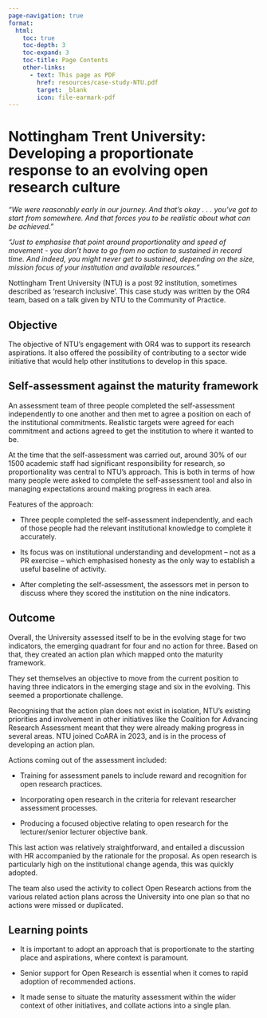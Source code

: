 ---
page-navigation: true
format:
  html:
    toc: true
    toc-depth: 3
    toc-expand: 3
    toc-title: Page Contents
    other-links:
      - text: This page as PDF
        href: resources/case-study-NTU.pdf
        target: _blank
        icon: file-earmark-pdf
---

# Nottingham Trent University: Developing a proportionate response to an evolving open research culture 

*“We were reasonably early in our journey. And that's okay . . . you’ve got to start from somewhere. And that forces you to be realistic about what can be achieved.”*

*“Just to emphasise that point around proportionality and speed of movement - you don't have to go from no action to sustained in record time. And indeed, you might never get to sustained, depending on the size, mission focus of your institution and available resources.”*

Nottingham Trent University (NTU) is a post 92 institution, sometimes described as ‘research inclusive’. This case study was written by the OR4 team, based on a talk given by NTU to the Community of Practice. 

## Objective

The objective of NTU’s engagement with OR4 was to support its research aspirations.  It also offered the possibility of contributing to a sector wide initiative that would help other institutions to develop in this space. 

## Self-assessment against the maturity framework 

An assessment team of three people completed the self-assessment independently to one another and then met to agree a position on each of the institutional commitments. Realistic targets were agreed for each commitment and actions agreed to get the institution to where it wanted to be. 

At the time that the self-assessment was carried out, around 30% of our 1500 academic staff had significant responsibility for research, so proportionality was central to NTU’s approach.  This is both in terms of how many people were asked to complete the self-assessment tool and also in managing expectations around making progress in each area.   

Features of the approach: 

- Three people completed the self-assessment independently, and each of those people had the relevant institutional knowledge to complete it accurately.   

- Its focus was on institutional understanding and development – not as a PR exercise – which emphasised honesty as the only way to establish a useful baseline of activity. 

- After completing the self-assessment, the assessors met in person to discuss where they scored the institution on the nine indicators.   

## Outcome

Overall, the University assessed itself to be in the evolving stage for two indicators, the emerging quadrant for four and no action for three.  Based on that, they created an action plan which mapped onto the maturity framework. 

They set themselves an objective to move from the current position to having three indicators in the emerging stage and six in the evolving.  This seemed a proportionate challenge.  

Recognising that the action plan does not exist in isolation, NTU’s existing priorities and involvement in other initiatives like the Coalition for Advancing Research Assessment meant that they were already making progress in several areas. NTU joined CoARA in 2023, and is in the process of   developing an action plan. 

Actions coming out of the assessment included: 

- Training for assessment panels to include reward and recognition for open research practices. 
- Incorporating open research in the criteria for relevant researcher assessment processes. 

- Producing a focused objective relating to open research for the lecturer/senior lecturer objective bank.  

This last action was relatively straightforward, and entailed a discussion with HR accompanied by the rationale for the proposal.  As open research is particularly high on the institutional change agenda, this was quickly adopted.  

The team also used the activity to collect Open Research actions from the various related action plans across the University into one plan so that no actions were missed or duplicated.  

## Learning points

- It is important to adopt an approach that is proportionate to the starting place and aspirations, where context is paramount. 

- Senior support for Open Research is essential when it comes to rapid adoption of recommended actions. 

- It made sense to situate the maturity assessment within the wider context of other initiatives, and collate actions into a single plan. 